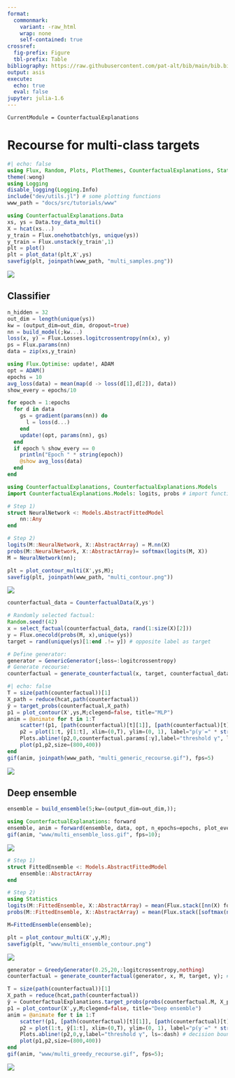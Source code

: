 ```yaml
---
format: 
  commonmark:
    variant: -raw_html
    wrap: none
    self-contained: true
crossref:
  fig-prefix: Figure
  tbl-prefix: Table
bibliography: https://raw.githubusercontent.com/pat-alt/bib/main/bib.bib
output: asis
execute: 
  echo: true
  eval: false
jupyter: julia-1.6
---
```


```@meta
CurrentModule = CounterfactualExplanations 
```

# Recourse for multi-class targets

```julia
#| echo: false
using Flux, Random, Plots, PlotThemes, CounterfactualExplanations, Statistics
theme(:wong)
using Logging
disable_logging(Logging.Info)
include("dev/utils.jl") # some plotting functions
www_path = "docs/src/tutorials/www"
```

```julia
using CounterfactualExplanations.Data
xs, ys = Data.toy_data_multi()
X = hcat(xs...)
y_train = Flux.onehotbatch(ys, unique(ys))
y_train = Flux.unstack(y_train',1)
plt = plot()
plt = plot_data!(plt,X',ys)
savefig(plt, joinpath(www_path, "multi_samples.png"))
```

![](www/multi_samples.png)

## Classifier

```julia
n_hidden = 32
out_dim = length(unique(ys))
kw = (output_dim=out_dim, dropout=true)
nn = build_model(;kw...)
loss(x, y) = Flux.Losses.logitcrossentropy(nn(x), y)
ps = Flux.params(nn)
data = zip(xs,y_train)
```

```julia
using Flux.Optimise: update!, ADAM
opt = ADAM()
epochs = 10
avg_loss(data) = mean(map(d -> loss(d[1],d[2]), data))
show_every = epochs/10

for epoch = 1:epochs
  for d in data
    gs = gradient(params(nn)) do
      l = loss(d...)
    end
    update!(opt, params(nn), gs)
  end
  if epoch % show_every == 0
    println("Epoch " * string(epoch))
    @show avg_loss(data)
  end
end
```

```julia
using CounterfactualExplanations, CounterfactualExplanations.Models
import CounterfactualExplanations.Models: logits, probs # import functions in order to extend

# Step 1)
struct NeuralNetwork <: Models.AbstractFittedModel
    nn::Any
end

# Step 2)
logits(M::NeuralNetwork, X::AbstractArray) = M.nn(X)
probs(M::NeuralNetwork, X::AbstractArray)= softmax(logits(M, X))
M = NeuralNetwork(nn);
```

```julia
plt = plot_contour_multi(X',ys,M);
savefig(plt, joinpath(www_path, "multi_contour.png"))
```

![](www/multi_contour.png)

```julia
counterfactual_data = CounterfactualData(X,ys')
```

```julia
# Randomly selected factual:
Random.seed!(42)
x = select_factual(counterfactual_data, rand(1:size(X)[2])) 
y = Flux.onecold(probs(M, x),unique(ys))
target = rand(unique(ys)[1:end .!= y]) # opposite label as target
```

```julia
# Define generator:
generator = GenericGenerator(;loss=:logitcrossentropy)
# Generate recourse:
counterfactual = generate_counterfactual(x, target, counterfactual_data, M, generator)
```

```julia
#| echo: false
T = size(path(counterfactual))[1]
X_path = reduce(hcat,path(counterfactual))
ŷ = target_probs(counterfactual,X_path)
p1 = plot_contour(X',ys,M;clegend=false, title="MLP")
anim = @animate for t in 1:T
    scatter!(p1, [path(counterfactual)[t][1]], [path(counterfactual)[t][2]], ms=5, color=Int(y), label="")
    p2 = plot(1:t, ŷ[1:t], xlim=(0,T), ylim=(0, 1), label="p(y′=" * string(target) * ")", title="Validity", lc=:black)
    Plots.abline!(p2,0,counterfactual.params[:γ],label="threshold γ", ls=:dash) # decision boundary
    plot(p1,p2,size=(800,400))
end
gif(anim, joinpath(www_path, "multi_generic_recourse.gif"), fps=5)
```

![](www/multi_generic_recourse.gif)

## Deep ensemble

```julia
ensemble = build_ensemble(5;kw=(output_dim=out_dim,));
```

```julia
using CounterfactualExplanations: forward
ensemble, anim = forward(ensemble, data, opt, n_epochs=epochs, plot_every=1); # fit the ensemble
gif(anim, "www/multi_ensemble_loss.gif", fps=10);
```

![](www/multi_ensemble_loss.gif)

```julia
# Step 1)
struct FittedEnsemble <: Models.AbstractFittedModel
    ensemble::AbstractArray
end

# Step 2)
using Statistics
logits(M::FittedEnsemble, X::AbstractArray) = mean(Flux.stack([nn(X) for nn in M.ensemble],3), dims=3)
probs(M::FittedEnsemble, X::AbstractArray) = mean(Flux.stack([softmax(nn(X)) for nn in M.ensemble],3),dims=3)

M=FittedEnsemble(ensemble);
```

```julia
plt = plot_contour_multi(X',y,M);
savefig(plt, "www/multi_ensemble_contour.png")
```

![](www/multi_ensemble_contour.png)

```julia
generator = GreedyGenerator(0.25,20,:logitcrossentropy,nothing)
counterfactual = generate_counterfactual(generator, x, M, target, γ); # generate recourse
```

```julia
T = size(path(counterfactual))[1]
X_path = reduce(hcat,path(counterfactual))
ŷ = CounterfactualExplanations.target_probs(probs(counterfactual.M, X_path),target)
p1 = plot_contour(X',y,M;clegend=false, title="Deep ensemble")
anim = @animate for t in 1:T
    scatter!(p1, [path(counterfactual)[t][1]], [path(counterfactual)[t][2]], ms=5, color=Int(y), label="")
    p2 = plot(1:t, ŷ[1:t], xlim=(0,T), ylim=(0, 1), label="p(y′=" * string(target) * ")", title="Validity", lc=:black)
    Plots.abline!(p2,0,γ,label="threshold γ", ls=:dash) # decision boundary
    plot(p1,p2,size=(800,400))
end
gif(anim, "www/multi_greedy_recourse.gif", fps=5);
```

![](www/multi_greedy_recourse.gif)

